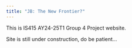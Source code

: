 ```yaml
---
title: "JB: The New Frontier?"
---
```


This is IS415 AY24-25T1 Group 4 Project website.

Site is still under construction, do be patient...

